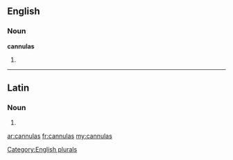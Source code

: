 ==English==

===Noun===
'''cannulas'''

# {{plural of|[[cannula]]}}

[[Category:English plurals]]

----

==Latin==

===Noun===
{{la-noun-form|cannulās}}

# {{inflection of|cannula|cannula|acc|p|lang=la}}

[[ar:cannulas]]
[[fr:cannulas]]
[[my:cannulas]]